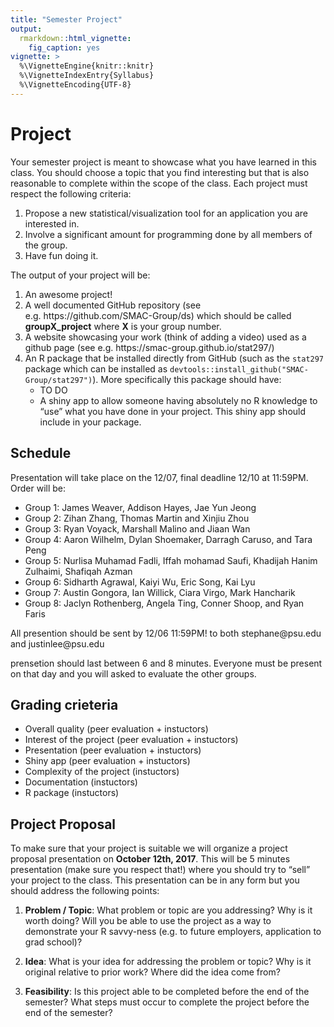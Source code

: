 ```yaml
---
title: "Semester Project"
output: 
  rmarkdown::html_vignette:
    fig_caption: yes
vignette: >
  %\VignetteEngine{knitr::knitr}
  %\VignetteIndexEntry{Syllabus}
  %\VignetteEncoding{UTF-8}
---
```


# Project

Your semester project is meant to showcase what you have learned in this class. You should choose a topic that you find interesting but that is also reasonable to complete within the scope of the class. Each project must respect the following criteria:

1) Propose a new statistical/visualization tool for an application you are interested in. 
2) Involve a significant amount for programming done by all members of the group.
3) Have fun doing it.

The output of your project will be:

1) An awesome project!
2) A well documented GitHub repository (see e.g. https://github.com/SMAC-Group/ds) which should be called **groupX_project** where **X** is your group number.
3) A website showcasing your work (think of adding a video) used as a github page (see e.g. https://smac-group.github.io/stat297/)
4) An R package that be installed directly from GitHub (such as the `stat297` package which can be installed as `devtools::install_github("SMAC-Group/stat297")`). More specifically this package should have:
    - TO DO
    - A shiny app to allow someone having absolutely no R knowledge to "use" what you have done in your project. This shiny app should include in your package.

## Schedule
 
 
Presentation will take place on the 12/07, final deadline 12/10 at 11:59PM. Order will be:

- Group 1: James Weaver, Addison Hayes, Jae Yun Jeong
- Group 2: Zihan Zhang, Thomas Martin and Xinjiu Zhou
- Group 3: Ryan Voyack, Marshall Malino and Jiaan Wan
- Group 4: Aaron Wilhelm, Dylan Shoemaker, Darragh Caruso, and Tara Peng
- Group 5: Nurlisa Muhamad Fadli, Iffah mohamad Saufi, Khadijah Hanim Zulhaimi, Shafiqah Azman
- Group 6: Sidharth Agrawal, Kaiyi Wu, Eric Song, Kai Lyu
- Group 7: Austin Gongora, Ian Willick, Ciara Virgo, Mark Hancharik
- Group 8: Jaclyn Rothenberg, Angela Ting, Conner Shoop, and Ryan Faris

All presention should be sent by 12/06 11:59PM! to both stephane@psu.edu and justinlee@psu.edu

prensetion should last between 6 and 8 minutes. Everyone must be present on that day and you will asked to evaluate the other groups.

## Grading crieteria

- Overall quality (peer evaluation + instuctors)
- Interest of the project (peer evaluation + instuctors)
- Presentation (peer evaluation + instuctors)
- Shiny app (peer evaluation + instuctors)
- Complexity of the project (instuctors)
- Documentation (instuctors)
- R package (instuctors)

## Project Proposal 

To make sure that your project is suitable we will organize a project proposal presentation on **October 12th, 2017**. This will be 5 minutes presentation (make sure you respect that!) where you should try to "sell" your project to the class. This presentation can be in any form but you should address the following points:

1) **Problem / Topic**: What problem or topic are you addressing? Why is it worth doing? Will you be able to use the project as a way to demonstrate your R savvy-ness (e.g. to future employers, application to grad school)?

2) **Idea**: What is your idea for addressing the problem or topic? Why is it original relative to prior work? Where did the idea come from?

3) **Feasibility**: Is this project able to be completed before the end of the semester? What steps must occur to complete the project before the end of the semester?
